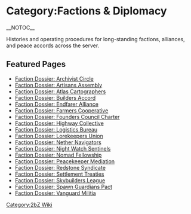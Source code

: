 {{Short description|Overview of the Factions & Diplomacy pages on the 2bZ wiki}}
= Category:Factions & Diplomacy =
{{2bZ Navbox}}
__NOTOC__

Histories and operating procedures for long-standing factions, alliances, and peace accords across the server.

== Featured Pages ==
* [[Faction Dossier: Archivist Circle]]
* [[Faction Dossier: Artisans Assembly]]
* [[Faction Dossier: Atlas Cartographers]]
* [[Faction Dossier: Builders Accord]]
* [[Faction Dossier: Endfarer Alliance]]
* [[Faction Dossier: Farmers Cooperative]]
* [[Faction Dossier: Founders Council Charter]]
* [[Faction Dossier: Highway Collective]]
* [[Faction Dossier: Logistics Bureau]]
* [[Faction Dossier: Lorekeepers Union]]
* [[Faction Dossier: Nether Navigators]]
* [[Faction Dossier: Night Watch Sentinels]]
* [[Faction Dossier: Nomad Fellowship]]
* [[Faction Dossier: Peacekeeper Mediation]]
* [[Faction Dossier: Redstone Syndicate]]
* [[Faction Dossier: Settlement Treaties]]
* [[Faction Dossier: Skybuilders League]]
* [[Faction Dossier: Spawn Guardians Pact]]
* [[Faction Dossier: Vanguard Militia]]

[[Category:2bZ Wiki]]
